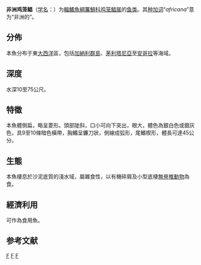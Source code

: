 {{Speciesbox
| status = LC
| status_system = IUCN3.1 
| taxon = Drepane africana
| authority = [[Osório|Osório]], 1892
| synonyms_ref={{r|FishBase}}
| synonyms = *''Cryptosmilia luna''<br /><small>Cope, 1867</small>
*''Drepane punctata africana''<br /><small>Osório, 1892</small>
*''Drepane punctata octofasciata''<br /><small>Pellegrin, 1905</small>
}}

'''非洲鸡笼鲳'''（[[学名|学名]]：{{lang|la|''Drepane africana''}}）为[[輻鰭魚綱|輻鰭魚綱]][[簾鯛科|簾鯛科]][[鸡笼鲳属|鸡笼鲳属]]的[[鱼类|鱼类]]。{{r|FishBase}}其[[种加词|种加词]]“''africana''”意为“非洲的”。

==分佈==
本魚分布于東[[大西洋|大西洋]]區，包括[[加納利群島|加納利群島]]、[[茅利塔尼亞|茅利塔尼亞]]至[[安哥拉|安哥拉]]等海域。{{r|FishBase}}

==深度==
水深10至75公尺。{{r|FishBase}}

==特徵==
本魚體側扁，略呈菱形。頭部陡斜，口小可向下突出，眼大，體色為銀白色或銀灰色，具9至10條暗色橫帶，胸鰭呈鐮刀狀，側線成弧形，尾鰭楔形，體長可達45公分。{{r|FishBase}}

==生態==
本魚棲息於沙泥底質的淺水域，屬雜食性，以有機碎屑及小型底棲[[無脊椎動物|無脊椎動物]]為食。{{r|FishBase}}

==經濟利用==
可作為食用魚。{{r|FishBase}}

== 参考文献 ==
{{reflist|refs=
<ref name=FishBase>{{FishBase_species|genus=Drepane|species=africana|year=2011|month=12}}</ref>
}}

{{Taxonbar|from=Q2412385}}

[[Category:食用魚|F]]
[[Category:鸡笼鲳属|F]]
[[Category:1892年描述的鱼类|F]]